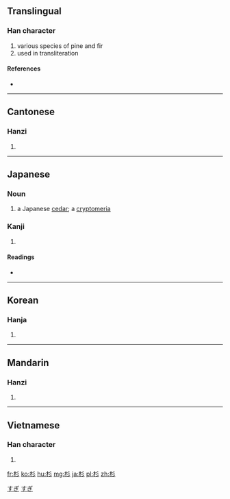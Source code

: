 ==Translingual==

===Han character===
{{Han char|rn=75|rad=木|as=03|sn=7|four=4292<sub>2</sub>|canj=木竹竹竹 (DHHH)|ids=⿰[[木]][[彡]]}}

# various species of pine and fir
# used in transliteration

====References====
* {{Han ref|kx=0511.040|dkj=14452|dj=0895.030|hdz=21161.020|uh=6749|ud=26441|bh=A7FC|bd=43004}}

----

==Cantonese==

===Hanzi===
{{yue-hanzi|jyut=|y=chaam3, saam1}}

# {{defn|Cantonese|sort=木03}}

----

==Japanese==

===Noun===
{{ja-noun|k|hira=すぎ|rom=sugi|hidx=すぎ}}

# a Japanese [[cedar]]; a [[cryptomeria]]

===Kanji===
{{ja-kanji|grade=c|rs=木03}}

# {{defn|Japanese|sort=木03}}

====Readings====
* {{ja-readings|on=[[さん]] (san)|kun=[[すぎ]] (sugi)}}

[[Category:1000 Japanese basic words|すぎ]]
[[Category:ja:Trees|すぎ]]

----

==Korean==

===Hanja===
{{ko-hanja|hangeul=삼|eumhun=|rv=sam|mr=sam|y=sam}}

# {{defn|Korean|sort=木03}}

----

==Mandarin==

===Hanzi===
{{cmn-hanzi|pin=[[shā]] ([[sha1]]), [[shān]] ([[shan1]])|wg=sha<sup>1</sup>, shan<sup>1</sup>}}

# {{defn|Mandarin|sort=木03}}

----

==Vietnamese==

===Han character===
{{vi-hantu|[[sam]]|rs=木03}}

# {{defn|Vietnamese|sort=木03}}

[[fr:杉]]
[[ko:杉]]
[[hu:杉]]
[[mg:杉]]
[[ja:杉]]
[[pl:杉]]
[[zh:杉]]